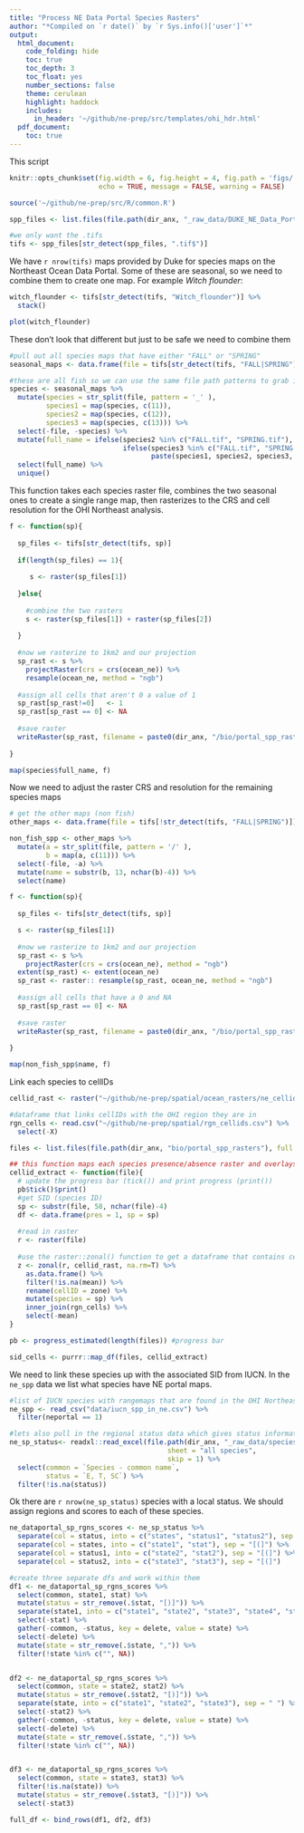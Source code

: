 ```yaml
---
title: "Process NE Data Portal Species Rasters"
author: "*Compiled on `r date()` by `r Sys.info()['user']`*"
output: 
  html_document:
    code_folding: hide
    toc: true
    toc_depth: 3
    toc_float: yes
    number_sections: false
    theme: cerulean
    highlight: haddock
    includes: 
      in_header: '~/github/ne-prep/src/templates/ohi_hdr.html'
  pdf_document:
    toc: true
---
```


This script

```r

knitr::opts_chunk$set(fig.width = 6, fig.height = 4, fig.path = 'figs/',
                      echo = TRUE, message = FALSE, warning = FALSE)

source('~/github/ne-prep/src/R/common.R')
```


```r
spp_files <- list.files(file.path(dir_anx, "_raw_data/DUKE_NE_Data_Portal/OHI_PA_Data"), recursive = T, full.names = T) 

#we only want the .tifs
tifs <- spp_files[str_detect(spp_files, ".tif$")]
```

We have `r nrow(tifs)` maps provided by Duke for species maps on the Northeast Ocean Data Portal. Some of these are seasonal, so we need to combine them to create one map. For example *Witch flounder*:

```r

witch_flounder <- tifs[str_detect(tifs, "Witch_flounder")] %>%
  stack()

plot(witch_flounder)

```

These don't look that different but just to be safe we need to combine them

```r
#pull out all species maps that have either "FALL" or "SPRING"
seasonal_maps <- data.frame(file = tifs[str_detect(tifs, "FALL|SPRING")]) 

#these are all fish so we can use the same file path patterns to grab individual species names
species <- seasonal_maps %>% 
  mutate(species = str_split(file, pattern = '_' ),
         species1 = map(species, c(11)),
         species2 = map(species, c(12)),
         species3 = map(species, c(13))) %>%
  select(-file, -species) %>%
  mutate(full_name = ifelse(species2 %in% c("FALL.tif", "SPRING.tif"), species1,
                            ifelse(species3 %in% c("FALL.tif", "SPRING.tif"), paste(species1, species2, sep = "_"), 
                                   paste(species1, species2, species3, sep = "_")))) %>%
  select(full_name) %>%
  unique()
```

This function takes each species raster file, combines the two seasonal ones to create a single range map, then rasterizes to the CRS and cell resolution for the OHI Northeast analysis.

```r

f <- function(sp){
  
  sp_files <- tifs[str_detect(tifs, sp)]
  
  if(length(sp_files) == 1){
    
     s <- raster(sp_files[1])
     
  }else{
    
    #combine the two rasters
    s <- raster(sp_files[1]) + raster(sp_files[2])
  
  }
  
  #now we rasterize to 1km2 and our projection
  sp_rast <- s %>%
    projectRaster(crs = crs(ocean_ne)) %>%
    resample(ocean_ne, method = "ngb")
  
  #assign all cells that aren't 0 a value of 1
  sp_rast[sp_rast!=0]   <- 1
  sp_rast[sp_rast == 0] <- NA
  
  #save raster
  writeRaster(sp_rast, filename = paste0(dir_anx, "/bio/portal_spp_rasters/", sp, ".tif"), overwrite = TRUE)
  
}

map(species$full_name, f)

```


Now we need to adjust the raster CRS and resolution for the remaining species maps

```r

# get the other maps (non fish)
other_maps <- data.frame(file = tifs[!str_detect(tifs, "FALL|SPRING")])

non_fish_spp <- other_maps %>% 
  mutate(a = str_split(file, pattern = '/' ),
         b = map(a, c(11))) %>%
  select(-file, -a) %>%
  mutate(name = substr(b, 13, nchar(b)-4)) %>%
  select(name)

f <- function(sp){
  
  sp_files <- tifs[str_detect(tifs, sp)]

  s <- raster(sp_files[1])
     
  #now we rasterize to 1km2 and our projection
  sp_rast <- s %>%
    projectRaster(crs = crs(ocean_ne), method = "ngb") 
  extent(sp_rast) <- extent(ocean_ne)
  sp_rast <- raster:: resample(sp_rast, ocean_ne, method = "ngb")
  
  #assign all cells that have a 0 and NA
  sp_rast[sp_rast == 0] <- NA
  
  #save raster
  writeRaster(sp_rast, filename = paste0(dir_anx, "/bio/portal_spp_rasters/", sp, ".tif"), overwrite = TRUE)
  
}

map(non_fish_spp$name, f)

```


Link each species to cellIDs

```r

cellid_rast <- raster("~/github/ne-prep/spatial/ocean_rasters/ne_cellids.tif")

#dataframe that links cellIDs with the OHI region they are in
rgn_cells <- read.csv("~/github/ne-prep/spatial/rgn_cellids.csv") %>%
  select(-X)

files <- list.files(file.path(dir_anx, "bio/portal_spp_rasters"), full.names = T)

## this function maps each species presence/absence raster and overlays the cellIDs to return a dataframe of cellIDs where the species is found, and a column with SID (species ID)
cellid_extract <- function(file){
  # update the progress bar (tick()) and print progress (print())
  pb$tick()$print()
  #get SID (species ID)
  sp <- substr(file, 58, nchar(file)-4)
  df <- data.frame(pres = 1, sp = sp)
  
  #read in raster
  r <- raster(file)
  
  #use the raster::zonal() function to get a dataframe that contains cellids and SID as two columns
  z <- zonal(r, cellid_rast, na.rm=T) %>%
    as.data.frame() %>%
    filter(!is.na(mean)) %>%
    rename(cellID = zone) %>%
    mutate(species = sp) %>%
    inner_join(rgn_cells) %>%
    select(-mean)
}

pb <- progress_estimated(length(files)) #progress bar

sid_cells <- purrr::map_df(files, cellid_extract)
```


We need to link these species up with the associated SID from IUCN. In the `ne_spp` data we list what species have NE portal maps. 

```r
#list of IUCN species with rangemaps that are found in the OHI Northeast region
ne_spp <- read_csv("data/iucn_spp_in_ne.csv") %>%
  filter(neportal == 1) 

#lets also pull in the regional status data which gives status information for species in the ne data portal
ne_sp_status<- readxl::read_excel(file.path(dir_anx, "_raw_data/species/KLW_ES_Data_gaps_Northeast_species_list_9.29.16.xlsx"),
                                       sheet = "all species",
                                       skip = 1) %>%
  select(common = `Species - common name`, 
         status = `E, T, SC`) %>%
  filter(!is.na(status))

```

Ok there are `r nrow(ne_sp_status)` species with a local status. We should assign regions and scores to each of these species.

```r
ne_dataportal_sp_rgns_scores <- ne_sp_status %>%
  separate(col = status, into = c("states", "status1", "status2"), sep = ";") %>%
  separate(col = states, into = c("state1", "stat"), sep = "[(]") %>%
  separate(col = status1, into = c("state2", "stat2"), sep = "[(]") %>%
  separate(col = status2, into = c("state3", "stat3"), sep = "[(]") 

#create three separate dfs and work within them
df1 <- ne_dataportal_sp_rgns_scores %>%
  select(common, state1, stat) %>%
  mutate(status = str_remove(.$stat, "[)]")) %>%
  separate(state1, into = c("state1", "state2", "state3", "state4", "state5", "state6"), sep = " ") %>%
  select(-stat) %>%
  gather(-common, -status, key = delete, value = state) %>%
  select(-delete) %>%
  mutate(state = str_remove(.$state, ",")) %>%
  filter(!state %in% c("", NA))


df2 <- ne_dataportal_sp_rgns_scores %>%
  select(common, state = state2, stat2) %>%
  mutate(status = str_remove(.$stat2, "[)]")) %>%
  separate(state, into = c("state1", "state2", "state3"), sep = " ") %>%
  select(-stat2) %>%
  gather(-common, -status, key = delete, value = state) %>%
  select(-delete) %>%
  mutate(state = str_remove(.$state, ",")) %>%
  filter(!state %in% c("", NA))


df3 <- ne_dataportal_sp_rgns_scores %>%
  select(common, state = state3, stat3) %>%
  filter(!is.na(state)) %>%
  mutate(status = str_remove(.$stat3, "[)]")) %>%
  select(-stat3) 

full_df <- bind_rows(df1, df2, df3)

```











